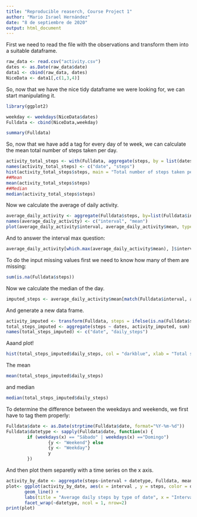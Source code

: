 ---
title: "Reproducible reaserch, Course Project 1"
author: "Mario Israel Hernández"
date: "8 de septiembre de 2020"
output: html_document
---
First we need to read the file with the observations and transform them into a suitable dataframe.
```{r}
raw_data <- read.csv("activity.csv")
dates <- as.Date(raw_data$date)
data1 <- cbind(raw_data, dates)
NiceData <- data1[,c(1,3,4)]
```

So, now that we have the nice tidy dataframe we were looking for, we can start manipulating it.
```{r}
library(ggplot2)

weekday <- weekdays(NiceData$dates)
Fulldata <- cbind(NiceData,weekday)

summary(Fulldata)
```
So, now that we have add a tag for every day of te week, we can calculate the mean total number of steps taken per day.
```{r}
activity_total_steps <- with(Fulldata, aggregate(steps, by = list(dates), FUN = sum, na.rm = TRUE))
names(activity_total_steps) <- c("date", "steps")
hist(activity_total_steps$steps, main = "Total number of steps taken per day", xlab = "Total steps taken per day", col = "darkblue", ylim = c(0,20), breaks = seq(0,25000, by=2500))
##Mean
mean(activity_total_steps$steps)
##Median
median(activity_total_steps$steps)
```
Now we calculate the average of daily activity.
```{r}
average_daily_activity <- aggregate(Fulldata$steps, by=list(Fulldata$interval), FUN=mean, na.rm=TRUE)
names(average_daily_activity) <- c("interval", "mean")
plot(average_daily_activity$interval, average_daily_activity$mean, type = "l", col="darkblue", lwd = 2, xlab="Interval", ylab="Average number of steps", main="Average number of steps per intervals")
```
And to answer the interval max question:
```{r}
average_daily_activity[which.max(average_daily_activity$mean), ]$interval
```
To do the input missing values first we need to know how many of them are missing:
```{r}
sum(is.na(Fulldata$steps))
```
Now we calculate the median of the day.
```{r}
imputed_steps <- average_daily_activity$mean[match(Fulldata$interval, average_daily_activity$interval)]
```
And generate a new data frame.
```{r}
activity_imputed <- transform(Fulldata, steps = ifelse(is.na(Fulldata$steps), yes = imputed_steps, no = Fulldata$steps))
total_steps_imputed <- aggregate(steps ~ dates, activity_imputed, sum)
names(total_steps_imputed) <- c("date", "daily_steps")
```
Aaand plot!
```{r}
hist(total_steps_imputed$daily_steps, col = "darkblue", xlab = "Total steps per day", ylim = c(0,30), main = "Total number of steps taken each day", breaks = seq(0,25000,by=2500))
```
The mean
```{r}
mean(total_steps_imputed$daily_steps)
```
and median
```{r}
median(total_steps_imputed$daily_steps)
```
To determine the difference between the weekdays and weekends, we first have to tag them properly:
```{r}
Fulldata$date <- as.Date(strptime(Fulldata$date, format="%Y-%m-%d"))
Fulldata$datetype <- sapply(Fulldata$date, function(x) {
        if (weekdays(x) == "Sábado" | weekdays(x) =="Domingo") 
                {y <- "Weekend"} else 
                {y <- "Weekday"}
                y
        })
```
And then plot them separetly with a time series on the x axis.
```{r}
activity_by_date <- aggregate(steps~interval + datetype, Fulldata, mean, na.rm = TRUE)
plot<- ggplot(activity_by_date, aes(x = interval , y = steps, color = datetype)) +
       geom_line() +
       labs(title = "Average daily steps by type of date", x = "Interval", y = "Average number of steps") +
       facet_wrap(~datetype, ncol = 1, nrow=2)
print(plot)
```

